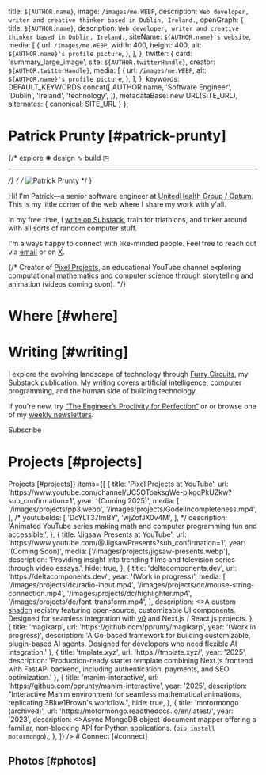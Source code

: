 
  title: `${AUTHOR.name}`,
  image: `/images/me.WEBP`,
  description: `Web developer, writer and creative thinker based in Dublin, Ireland.`,
  openGraph: {
    title: `${AUTHOR.name}`,
    description: `Web developer, writer and creative thinker based in Dublin, Ireland.`,
    siteName: `${AUTHOR.name}'s website`,
    media: [
      {
        url: `/images/me.WEBP`,
        width: 400,
        height: 400,
        alt: `${AUTHOR.name}'s profile picture`,
      },
    ],
  },
  twitter: {
    card: 'summary_large_image',
    site: `${AUTHOR.twitterHandle}`,
    creator: `${AUTHOR.twitterHandle}`,
    media: [
      {
        url: `/images/me.WEBP`,
        alt: `${AUTHOR.name}'s profile picture`,
      },
    ],
  },
  keywords: DEFAULT_KEYWORDS.concat([
    AUTHOR.name,
    'Software Engineer',
    'Dublin',
    'Ireland',
    'technology',
  ]),
  metadataBase: new URL(SITE_URL),
    alternates: {
      canonical: SITE_URL
    }
};

<AnimatedSection delay={0}>

# Patrick Prunty [#patrick-prunty]

</AnimatedSection>

<AnimatedSection delay={150}>
{/*
explore ✺︎ design ∿︎ build ◳︎

***
*/}
<UniqueViewers />
{
/*
  <Image
  src="/images/me-sketch2.png"
  alt="Patrick Prunty"
  className="bg-gray-100 block mt-5 mb-5 mx-auto w-40 rounded-full h-auto sm:float-right sm:ml-5 sm:mb-5 object-cover overflow-hidden aspect-square"
  width={200}
  height={200}
  priority
  quality={100}
/>
*/
}

Hi! I'm Patrick—a senior software engineer at [UnitedHealth Group / Optum](https://optum.com). This is my little corner of the web where I share my work with y'all.


In my free time, I [write on Substack](https://pprunty.substack.com/), train for triathlons, and tinker around with all sorts of random computer stuff.

I'm always happy to connect with like-minded people. Feel free to reach out via [email](mailto:patrickprunty.business@gmail.com) or on [X](https://x.com/intent/follow?screen_name=pprunty_&original_referer=https://patrickprunty.com/).

</AnimatedSection>

{/*
Creator of [Pixel Projects](https://www.youtube.com/channel/UC5OToaksgWe-pjkgqPkUZkw?sub_confirmation=1), an educational YouTube channel exploring computational mathematics and computer science through storytelling and animation (videos coming soon).
*/}

<AnimatedSection delay={300}>

# Where [#where]

<Map />

</AnimatedSection>


<AnimatedSection delay={450}>

# Writing [#writing]

I explore the evolving landscape of technology through [Furry Circuits](https://pprunty.substack.com/), my Substack publication. My writing covers artificial intelligence, computer programming, and the human side of building technology.

If you're new, try [“The Engineer’s Proclivity for Perfection”](https://pprunty.substack.com/p/the-engineers-proclivity-for-perfection) or or browse one of my [weekly newsletters](https://pprunty.substack.com/s/weekly-newsletter).

<SubstackButton>Subscribe</SubstackButton>

</AnimatedSection>

<AnimatedSection delay={600}>

# Projects [#projects]

</AnimatedSection>


<Section
  sectionName={<>Projects [#projects]</>}
  items={[
    {
      title: 'Pixel Projects at YouTube',
      url: 'https://www.youtube.com/channel/UC5OToaksgWe-pjkgqPkUZkw?sub_confirmation=1',
      year: '(Coming 2025)',
      media: [
        '/images/projects/pp3.webp',
        '/images/projects/GodelIncompleteness.mp4',
      ],
/*
      youtubeIds: [
        'DcYLT37ImBY',
        'wjZofJX0v4M',
      ],
*/
      description: 'Animated YouTube series making math and computer programming fun and accessible.',
    },
    {
      title: 'Jigsaw Presents at YouTube',
      url: 'https://www.youtube.com/@JigsawPresents?sub_confirmation=1',
      year: '(Coming Soon)',
      media: ['/images/projects/jigsaw-presents.webp'],
      description: 'Providing insight into trending films and television series through video essays.',
      hide: true,
    },
    {
      title: 'deltacomponents.dev',
      url: 'https://deltacomponents.dev/',
      year: '(Work in progress)',
      media: [
        '/images/projects/dc/radio-input.mp4',
        '/images/projects/dc/mouse-string-connection.mp4',
        '/images/projects/dc/highlighter.mp4',
        '/images/projects/dc/font-transform.mp4',
      ],
      description: <>A custom <a href="https://ui.shadcn.com/" target="_blank" rel="noopener noreferrer">shadcn</a> registry featuring open-source, customizable UI components. Designed for seamless integration with <a href="https://v0.dev/chat" target="_blank" rel="noopener noreferrer">v0</a> and Next.js / React.js projects.</>
    },
    {
      title: 'magikarp',
      url: 'https://github.com/pprunty/magikarp',
      year: '(Work in progress)',
      description: 'A Go-based framework for building customizable, plugin-based AI agents. Designed for developers who need flexible AI integration.'
    },
    {
      title: 'tmplate.xyz',
      url: 'https://tmplate.xyz/',
      year: '2025',
      description: 'Production-ready starter template combining Next.js frontend with FastAPI backend, including authentication, payments, and SEO optimization.'
    },
    {
      title: 'manim-interactive',
      url: 'https://github.com/pprunty/manim-interactive',
      year: '2025',
      description: "Interactive Manim environment for seamless mathematical animations, replicating 3Blue1Brown's workflow.",
      hide: true,
    },
    {
      title: 'motormongo (archived)',
      url: 'https://motormongo.readthedocs.io/en/latest/',
      year: '2023',
      description: <>Async MongoDB object-document mapper offering a familiar, non-blocking API for Python applications. (<code>pip install motormongo</code>).</>,
    },
  ]}
/>


<AnimatedSection delay={800}>
# Connect [#connect]
</AnimatedSection>

<AnimatedSection delay={850}>
<Contact />
</AnimatedSection>

# Photos [#photos]

<PhotoGrid />

<AnimatedSection delay={900}>

<Footer />

</AnimatedSection>
